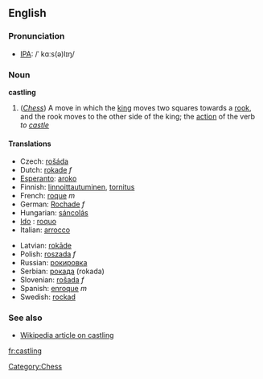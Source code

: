 ==English==

===Pronunciation===
*[[w:IPA|IPA]]: /ˈ kɑːs(ə)lɪŋ/

===Noun===
'''castling'''

#(''[[Chess]]'') A move in which the [[king]] moves two squares towards a [[rook]], and the rook moves to the other side of the king; the [[action]] of the verb ''to [[castle]]''
====Translations====
{{top}}
*Czech: [[rošáda]]
*Dutch: [[rokade]] ''f''
*[[Esperanto]]: [[aroko]]
*Finnish: [[linnoittautuminen]], [[tornitus]]
*French: [[roque]] ''m''
*German: [[Rochade]] ''f''
*Hungarian: [[sáncolás]]
* [[Ido]] : [[roquo]]
*Italian: [[arrocco]]
{{mid}}
*Latvian: [[rokāde]]
*Polish: [[roszada]] ''f''
*Russian: [[рокировка]]
*Serbian: [[рокада]] (rokada)
*Slovenian: [[rošada]] ''f''
*Spanish: [[enroque]] ''m''
*Swedish: [[rockad]]
{{bottom}}

===See also===
*[[w:Castling|Wikipedia article on castling]]

[[Category:Chess]]

[[fr:castling]]